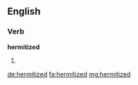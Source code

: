 ==English==

===Verb===
'''hermitized'''

# {{en-past of|hermitize}}

[[de:hermitized]]
[[fa:hermitized]]
[[mg:hermitized]]